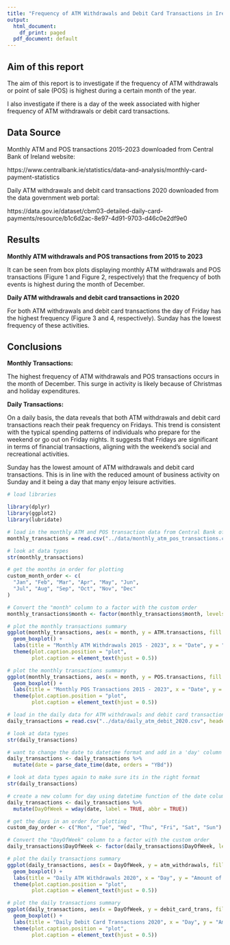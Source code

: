 ```yaml
---
title: "Frequency of ATM Withdrawals and Debit Card Transactions in Ireland"
output:
  html_document:
    df_print: paged
  pdf_document: default
---
```


## Aim of this report

The aim of this report is to investigate if the frequency of ATM withdrawals or point of sale (POS) is highest during a certain month of the year. 

I also investigate if there is a day of the week associated with higher frequency of ATM withdrawals or debit card transactions.

## Data Source

Monthly ATM and POS transactions 2015-2023 downloaded from Central Bank of Ireland website:

https://www.centralbank.ie/statistics/data-and-analysis/monthly-card-payment-statistics

Daily ATM withdrawals and debit card transactions 2020 downloaded from the data government web portal:

https://data.gov.ie/dataset/cbm03-detailed-daily-card-payments/resource/b1c6d2ac-8e97-4d91-9703-d46c0e2df9e0

## Results

**Monthly ATM withdrawals and POS transactions from 2015 to 2023**

It can be seen from box plots displaying monthly ATM withdrawals and POS transactions (Figure 1 and Figure 2, respectively) that the frequency of both events is highest during the month of December.

**Daily ATM withdrawals and debit card transactions in 2020**

For both ATM withdrawals and debit card transactions the day of Friday has the highest frequency (Figure 3 and 4, respectively). Sunday has the lowest frequency of these activities.

## Conclusions

**Monthly Transactions:**

The highest frequency of ATM withdrawals and POS transactions occurs in the month of December. This surge in activity is likely because of Christmas and holiday expenditures.

**Daily Transactions:**

On a daily basis, the data reveals that both ATM withdrawals and debit card transactions reach their peak frequency on Fridays. This trend is consistent with the typical spending patterns of individuals who prepare for the weekend or go out on Friday nights. It suggests that Fridays are significant in terms of financial transactions, aligning with the weekend's social and recreational activities.

Sunday has the lowest amount of ATM withdrawals and debit card transactions. This is in line with the reduced amount of business activity on Sunday and it being a day that many enjoy leisure activities.


```r
# load libraries

library(dplyr)
library(ggplot2)
library(lubridate)
```
```r
# load in the monthly ATM and POS transaction data from Central Bank of Ireland
monthly_transactions = read.csv("../data/monthly_atm_pos_transactions.csv", header = TRUE)

# look at data types
str(monthly_transactions)
```

```r
# get the months in order for plotting
custom_month_order <- c(
  "Jan", "Feb", "Mar", "Apr", "May", "Jun", 
  "Jul", "Aug", "Sep", "Oct", "Nov", "Dec"
)

# Convert the "month" column to a factor with the custom order
monthly_transactions$month <- factor(monthly_transactions$month, levels = custom_month_order)

# plot the monthly transactions summary
ggplot(monthly_transactions, aes(x = month, y = ATM.transactions, fill = month)) +
  geom_boxplot() +
  labs(title = "Monthly ATM Withdrawals 2015 - 2023", x = "Date", y = "Amount of Withdrawals") +  scale_fill_manual(values = rainbow(length(custom_month_order))) + labs(caption = "Figure 1. Total ATM withdrawals per month from January 2015 to March 2023.") +
  theme(plot.caption.position = "plot",
        plot.caption = element_text(hjust = 0.5))

```
```r
# plot the monthly transactions summary
ggplot(monthly_transactions, aes(x = month, y = POS.transactions, fill = month)) +
  geom_boxplot() +
  labs(title = "Monthly POS Transactions 2015 - 2023", x = "Date", y = "Amount of Transactions") +  scale_fill_manual(values = rainbow(length(custom_month_order))) + labs(caption = "Figure 2. Total POS transactions per month from January 2015 to March 2023.") +
  theme(plot.caption.position = "plot",
        plot.caption = element_text(hjust = 0.5))
```
```r
# load in the daily data for ATM withdrawals and debit card transactions in 2020
daily_transactions = read.csv("../data/daily_atm_debit_2020.csv", header = TRUE)

# look at data types
str(daily_transactions)
```

```r
# want to change the date to datetime format and add in a 'day' column to look at days, can use lubridate package
daily_transactions <- daily_transactions %>%
  mutate(date = parse_date_time(date, orders = "YBd"))

# look at data types again to make sure its in the right format
str(daily_transactions)
```

```r
# create a new column for day using datetime function of the date column
daily_transactions <- daily_transactions %>%
  mutate(DayOfWeek = wday(date, label = TRUE, abbr = TRUE))

# get the days in an order for plotting
custom_day_order <- c("Mon", "Tue", "Wed", "Thu", "Fri", "Sat", "Sun")

# Convert the "DayOfWeek" column to a factor with the custom order
daily_transactions$DayOfWeek <- factor(daily_transactions$DayOfWeek, levels = custom_day_order)
```

```r
# plot the daily transactions summary
ggplot(daily_transactions, aes(x = DayOfWeek, y = atm_withdrawals, fill = DayOfWeek)) +
  geom_boxplot() +
  labs(title = "Daily ATM Withdrawals 2020", x = "Day", y = "Amount of Withdrawals") +  scale_fill_manual(values = rainbow(length(custom_day_order))) + labs(caption = "Figure 3. Total daily ATM withdrawals from March to November 2020.") +
  theme(plot.caption.position = "plot",
        plot.caption = element_text(hjust = 0.5))
```
```r
# plot the daily transactions summary
ggplot(daily_transactions, aes(x = DayOfWeek, y = debit_card_trans, fill = DayOfWeek)) +
  geom_boxplot() +
  labs(title = "Daily Debit Card Transactions 2020", x = "Day", y = "Amount of Transactions") +  scale_fill_manual(values = rainbow(length(custom_day_order))) + labs(caption = "Figure 4. Total daily debit card transactions from March to November 2020.") +
  theme(plot.caption.position = "plot",
        plot.caption = element_text(hjust = 0.5))
```